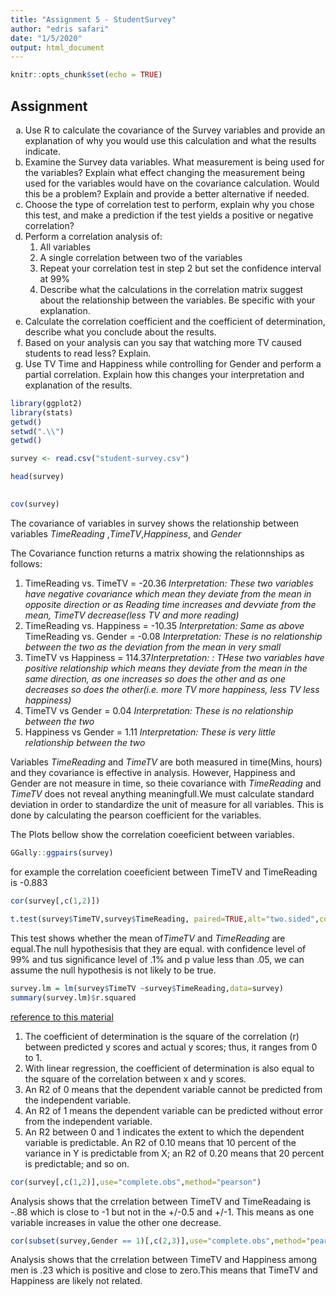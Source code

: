 ```yaml
---
title: "Assignment 5 - StudentSurvey"
author: "edris safari"
date: "1/5/2020"
output: html_document
---
```


```r
knitr::opts_chunk$set(echo = TRUE)
```

## Assignment

a.  Use R to calculate the covariance of the Survey variables and provide an explanation of why you would use this calculation and what the results indicate.
b.  Examine the Survey data variables. What measurement is being used for the variables? Explain what effect changing the measurement being used for the variables would have on the covariance calculation. Would this be a problem? Explain and provide a better alternative if needed.
c.  Choose the type of correlation test to perform, explain why you chose this test, and make a prediction if the test yields a positive or negative correlation?
d.  Perform a correlation analysis of:
    1.  All variables
    2.  A single correlation between two of the variables
    3.  Repeat your correlation test in step 2 but set the confidence interval at 99%
    4.  Describe what the calculations in the correlation matrix suggest about the relationship between the variables. Be specific with your explanation.
e.  Calculate the correlation coefficient and the coefficient of determination, describe what you conclude about the results.
f.  Based on your analysis can you say that watching more TV caused students to read less? Explain.
g.  Use TV Time and Happiness while controlling for Gender and perform a partial correlation. Explain how this changes your interpretation and explanation of the results.

```r
library(ggplot2)
library(stats)
getwd()
setwd(".\\")
getwd()

survey <- read.csv("student-survey.csv")

head(survey)
```

## 

```r
cov(survey)
```
The covariance of variables in survey shows the relationship between 
variables *TimeReading* ,*TimeTV*,*Happiness*, and *Gender*

The Covariance function returns a matrix showing the relationnships as follows:

1. TimeReading vs. TimeTV = -20.36 *Interpretation: These two variables have negative covariance which mean they deviate from the mean in opposite direction or as Reading time increases and devviate from the mean, TimeTV decrease(less TV and more reading)*
2. TimeReading vs. Happiness = -10.35 *Interpretation: Same as above*
TimeReading vs. Gender = -0.08 *Interpretation: These is no relationship between the two as the deviation from the mean in very small*
3. TimeTV vs Happiness = 114.37*Interpretation: : THese two variables have positive relationship which means they deviate from the mean in the same direction, as one increases so does the other and as one decreases so does the other(i.e. more TV more happiness, less TV less happiness)*
4. TimeTV vs Gender = 0.04 *Interpretation: These is no relationship between the two*
5. Happiness vs Gender = 1.11 *Interpretation: These is very little relationship between the two*

Variables *TimeReading*  and *TimeTV* are both measured in time(Mins, hours) and they covariance is effective in analysis. However, Happiness and Gender are not  measure in time, so theie covariance with *TimeReading*  and *TimeTV* does not reveal anything meaningfull.We must calculate standard deviation in order to standardize the unit of measure for all variables. This is done by calculating the pearson coefficient for the variables.

The Plots bellow show the correlation coeeficient between variables.

```r
GGally::ggpairs(survey)
```

for example the correlation coeeficient between TimeTV and TimeReading is -0.883

```r
cor(survey[,c(1,2)])
```

```r
t.test(survey$TimeTV,survey$TimeReading, paired=TRUE,alt="two.sided",conf.level = 0.99)
```

This test shows whether the mean of*TimeTV* and *TimeReading* are equal.The null hypothesisis that they are equal. with confidence level of 99% and tus significance level of .1% and p value less than .05, we can assume the null hypothesis is not likely to be true.   



```r
survey.lm = lm(survey$TimeTV ~survey$TimeReading,data=survey)
summary(survey.lm)$r.squared
```

[reference to this material](https://stattrek.com/statistics/dictionary.aspx?definition=coefficient_of_determination)


1.  The coefficient of determination is the square of the correlation (r) between predicted y scores and actual y scores; thus, it ranges from 0 to 1.
2.  With linear regression, the coefficient of determination is also equal to the square of the correlation between x and y scores.
3.  An R2 of 0 means that the dependent variable cannot be predicted from the independent variable.
4.  An R2 of 1 means the dependent variable can be predicted without error from the independent variable.
5.  An R2 between 0 and 1 indicates the extent to which the dependent variable is predictable. An R2 of 0.10 means that 10 percent of the variance in Y is predictable from X; an R2 of 0.20 means that 20 percent is predictable; and so on.


```r
cor(survey[,c(1,2)],use="complete.obs",method="pearson")
```
Analysis shows that the crrelation between TimeTV and TimeReadaing is -.88 which is close to -1 but not in the +/-0.5 and +/-1. This means as one variable increases in value the other one decrease.


```r
cor(subset(survey,Gender == 1)[,c(2,3)],use="complete.obs",method="pearson")
```

Analysis shows that the crrelation between TimeTV and Happiness among men is .23 which is positive and close to zero.This means that TimeTV and Happiness are likely not related.